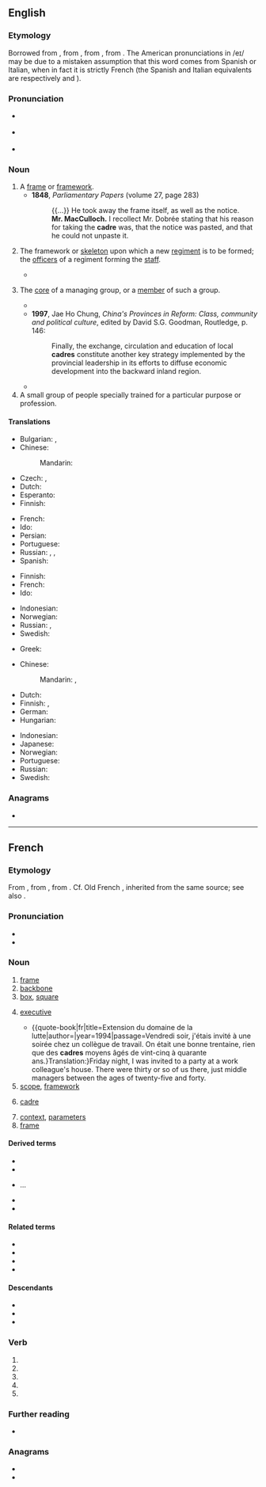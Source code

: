 {{also|cadré}}
==English==
{{was wotd|2009|July|9}}
{{wikipedia|lang=en}}

===Etymology===
Borrowed from {{bor|en|fr|cadre}}, from {{der|en|it|quadro||framed painting, square}}, from {{der|en|la|quadrum}}, from {{m|la|quattuor||four}}. The American pronunciations in /eɪ/ may be due to a mistaken assumption that this word comes from Spanish or Italian, when in fact it is strictly French (the Spanish and Italian equivalents are respectively {{m|es|cuadro}} and {{m|it|quadro}}).

===Pronunciation===
* {{a|RP}} {{IPA|en|/ˈkɑː.də/|/ˈkɑː.dɹə/}}
* {{a|US}} {{IPA|en|/ˈkɑ.dɹeɪ/|/ˈkæd.ɹeɪ/|/ˈkɑ.dɹə/|/ˈkæd.ɹi/|/ˈkɑ.dɹi/|/ˈkɑ.dəɹ/}}
* {{audio|en|en-au-cadre.ogg|Audio (AU)}}

===Noun===
{{en-noun}}

# A [[frame]] or [[framework]].
#* '''1848''', ''Parliamentary Papers'' (volume 27, page 283)
#*: {{...}} He took away the frame itself, as well as the notice.<br>'''Mr. MacCulloch.''' I recollect Mr. Dobrée stating that his reason for taking the '''cadre''' was, that the notice was pasted, and that he could not unpaste it.
# {{lb|en|military}} The framework or [[skeleton]] upon which a new [[regiment]] is to be formed; the [[officer]]s of a regiment forming the [[staff]].
#* {{quote-book|en|year=2002
|author=Barry M. Stentiford
|title=The American Home Guard: the State Militia in the Twentieth Century
|chapter=9
|isbn=1585441813
|page=202
|passage=From the original plan, thirty-four '''cadre''' battalions, with a total of 116 companies, had actually been formed, a total of about 700 officers and another 600 key enlisted men.}}
# {{lb|en|chiefly|in|_|communism}} The [[core]] of a managing group, or a [[member]] of such a group.
#* {{quote-book|en|1986|Robert Elsie|Dictionary of Albanian Literature|page=101|url=http://books.google.com/books?id=eXEhAAAAMAAJ
|passage=After the war, he was a party '''cadre''' and worked as a correspondent for the daily newspaper Zeri i Popullit (The People's Voice).}}
#* '''1997''', Jae Ho Chung, ''China's Provinces in Reform: Class, community and political culture'', edited by David S.G. Goodman, Routledge, p. 146:
#*: Finally, the exchange, circulation and education of local '''cadres''' constitute another key strategy implemented by the provincial leadership in its efforts to diffuse economic development into the backward inland region.
#* {{quote-journal|en|year=2006|work=Financial Times|url=http://www.ft.com/cms/s/e9eef20e-4dc4-11db-8704-0000779e2340,dwp_uuid=9c33700c-4c86-11da-89df-0000779e2340.html|title=China airbrushes Chen|passage=Party '''cadres''' must guard against the temptations of power, money and sex.}}
# A small group of people specially trained for a particular purpose or profession.

====Translations====
{{trans-top|frame or framework}}
* Bulgarian: {{t+|bg|структу́ра|f}}, {{t+|bg|ра́мка|f}}
* Chinese:
*: Mandarin: {{t+|cmn|骨骼|tr=gǔgé|sc=Hani}}
* Czech: {{t+|cs|rámec|m}}, {{t+|cs|rám|m}}
* Dutch: {{t+|nl|kader|n}}
* Esperanto: {{t|eo|kadro}}
* Finnish: {{t+|fi|kehys}}
{{trans-mid}}
* French: {{t+|fr|cadre|m}}
* Ido: {{t+|io|kadro}}
* Persian: {{t+|fa|کادر|tr=kâdr|sc=fa-Arab}}
* Portuguese: {{t+|pt|armação|f}}
* Russian: {{t+|ru|структу́ра|f}}, {{t+|ru|ра́мка|f}}, {{t+|ru|карка́с|m}}
* Spanish: {{t+|es|armazón|f}}
{{trans-bottom}}

{{trans-top|skeleton upon which regiment is formed}}
* Finnish: {{t+|fi|esikunta}}
* French: {{t+|fr|cadres|m-p}}
* Ido: {{t+|io|kadro}}
{{trans-mid}}
* Indonesian: {{t+|id|kader}}
* Norwegian: {{t+|no|kader|m}}
* Russian: {{t-check|ru|[[ка́дровый]] [[соста́в]]|m}} {{attention|ru|2=was "[[кадровый]] [[состав]]" - assumed sum-of-parts; if an idiom, remove the wikilinks to the individual words. see [[User:Kephir/gadgets/xte#Translation_fixing]]}}, {{t+|ru|кадр|alt=ка́дры|m-p}}
* Swedish: {{t+|sv|kader}}
{{trans-bottom}}

{{trans-top|officers forming the staff}}
* Greek: {{t+|el|επιτελείο|n}}
{{trans-bottom}}

{{trans-top|core of managing group}}
* Chinese:
*: Mandarin: {{t+|cmn|幹部|tr=gànbù|sc=Hani}}, {{t+|cmn|干部|tr=gànbù|sc=Hani}}
* Dutch: {{t+|nl|kader|n}}
* Finnish: {{t|fi|ydinjoukko}}, {{t+|fi|kaaderi}}
* German: {{t+|de|Kader|m}}
* Hungarian: {{t+|hu|káder}}
{{trans-mid}}
* Indonesian: {{t+|id|kader}}
* Japanese: {{t+|ja|幹部|tr=かんぶ, kanbu|sc=Jpan}}
* Norwegian: {{t+|no|kader|m}}
* Portuguese: {{t+|pt|quadro|m}}
* Russian: {{t|ru|[[руководящий|руководя́щие]] [[кадр|ка́дры]]|m-p}}
* Swedish: {{t+|sv|kader}}
{{trans-bottom}}

===Anagrams===
* {{anagrams|en|a=acder|Cedar|Cerda|Cerdà|acred|arced|cader|cared|cedar|decar|e-card|ecard|raced}}

{{topics|en|People|Occupations}}
{{C|en|Collectives}}
----

==French==

===Etymology===
From {{bor|fr|it|quadro||framed painting, square}}, from {{der|fr|la|quadrum}}, from {{m|la|quattuor||four}}. Cf. Old French {{m|fro|querre}}, inherited from the same source; see also {{m|fr|carre}}.

===Pronunciation===
* {{fr-IPA|câdre}}
* {{audio|fr|Fr-cadre.ogg|audio}}

===Noun===
{{fr-noun|m}}

# [[frame]] {{gloss|of a door or picture}}
# [[backbone]] {{gloss|of an organization}}
# [[box]], [[square]] {{gloss|on a printed page}}
# {{lb|fr|business}} [[executive]]
#* {{quote-book|fr|title=Extension du domaine de la lutte|author={{w|Michel Houellebecq}}|year=1994|passage=Vendredi soir, j'étais invité à une soirée chez un collègue de travail. On était une bonne trentaine, rien que des '''cadres'''  moyens âgés de vint-cinq à quarante ans.}Translation:}Friday night, I was invited to a party at a work colleague's house.  There were thirty or so of us there, just middle managers between the ages of twenty-five and forty.
# [[scope]], [[framework]]
# {{lb|fr|military}} [[#English|cadre]]
# [[context]], [[parameter]]s
# [[frame]] {{gloss|of a bicycle}}

====Derived terms====
* {{l|fr|cadrage}}
* {{l|fr|cadrer}}
* {{l|fr|dans le cadre de}}...
* {{l|fr|décadrer}}
* {{l|fr|encadrer}}

====Related terms====
* {{l|fr|carre}}
* {{l|fr|carreau}}
* {{l|fr|carrer}}
* {{l|fr|équerre}}

====Descendants====
* {{desc|en|cadre|bor=1}}
* {{desc|de|Kader|bor=1}}
* {{desctree|ru|кадр|bor=1}}

===Verb===
{{head|fr|verb form}}

# {{inflection of|fr|cadrer||1|s|pres|indc}}
# {{inflection of|fr|cadrer||3|s|pres|indc}}
# {{inflection of|fr|cadrer||1|s|pres|subj}}
# {{inflection of|fr|cadrer||3|s|pres|subj}}
# {{inflection of|fr|cadrer||2|s|impr}}

===Further reading===
* {{R:TLFi}}

===Anagrams===
* {{l|fr|carde}}
* {{l|fr|crade}}
